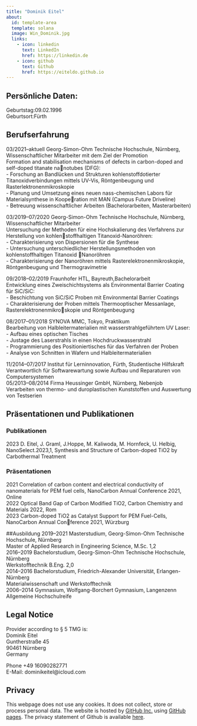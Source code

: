 ```yaml
---
title: "Dominik Eitel"
about:
  id: template-area
  template: solana
  image: Win_Dominik.jpg
  links:
    - icon: linkedin
      text: LinkedIn
      href: https://linkedin.de
    - icon: github
      text: Github
      href: https://eiteldo.github.io
---
```


:::{#template-area}

## Persönliche Daten:  
  Geburtstag:09.02.1996  
  Geburtsort:Fürth  
   
## Berufserfahrung  
03/2021–aktuell Georg-Simon-Ohm Technische Hochschule, Nürnberg, Wissenschaftlicher Mitarbeiter mit dem Ziel der Promotion  
Formation and stabilisation mechanisms of defects in carbon-doped and self-doped titanate nanotubes (DFG):  
- Forschung an Bandlücken und Strukturen kohlenstoffdotierter Titanoxidverbindungen mittels UV-Vis, Röntgenbeugung und Rasterlektronenmikroskopie  
- Planung und Umsetzung eines neuen nass-chemischen Labors für Materialsynthese in Kooperation mit MAN (Campus Future Driveline)  
- Betreuung wissenschaftlicher Arbeiten (Bachelorarbeiten, Masterarbeiten)  
  
03/2019–07/2020 Georg-Simon-Ohm Technische Hochschule, Nürnberg, Wissenschaftlicher Mitarbeiter  
Untersuchung der Methoden für eine Hochskalierung des Verfahrens zur Herstellung von kohlenstoffhaltigen Titanoxid-Nanoröhren:  
- Charakterisierung von Dispersionen für die Synthese  
- Untersuchung unterschiedlicher Herstellungsmethoden von kohlenstoffhaltigen Titanoxid Nanoröhren  
- Charakterisierung der Nanoröhren mittels Rasterelektronenmikroskopie, Röntgenbeugung und Thermogravimetrie  
  
09/2018–02/2019 Fraunhofer HTL, Bayreuth,Bachelorarbeit  
Entwicklung eines Zweischichtsystems als Environmental Barrier Coating für SiC/SiC:  
- Beschichtung von SiC/SiC Proben mit Environmental Barrier Coatings  
- Charakterisierung der Proben mittels Thermooptischer Messanlage, Rasterelektronenmikroskopie und Röntgenbeugung  
  
08/2017–01/2018 SYNOVA MMC, Tokyo, Praktikum  
Bearbeitung von Halbleitermaterialien mit wasserstrahlgeführtem UV Laser:  
- Aufbau eines optischen Tisches  
- Justage des Laserstrahls in einen Hochdruckwasserstrahl  
- Programmierung des Positioniertisches für das Verfahren der Proben  
- Analyse von Schnitten in Wafern und Halbleitermaterialien  
  

11/2014–07/2017 Institut für Lerninnovation, Fürth, Studentische Hilfskraft  
Verantwortlich für Softwarewartung sowie Aufbau und Reparaturen von Computersystemen  
05/2013–08/2014 Firma Heussinger GmbH, Nürnberg, Nebenjob  
Verarbeiten von thermo- und duroplastischen Kunststoffen und Auswertung von Testserien  
  

## Präsentationen und Publikationen  
### Publikationen  
2023 D. Eitel, J. Graml, J.Hoppe, M. Kaliwoda, M. Hornfeck, U. Helbig, NanoSelect.2023,1, Synthesis and Structure of Carbon-doped TiO2 by Carbothermal Treatment   

### Präsentationen  
2021 Correlation of carbon content and electrical conductivity of nanomaterials for PEM fuel cells, NanoCarbon Annual Conference 2021, Online  
2022 Optical Band Gap of Carbon Modified TiO2, Carbon Chemistry and Materials 2022, Rom  
2023 Carbon-doped TiO2 as Catalyst Support for PEM Fuel-Cells, NanoCarbon Annual Conference 2021, Würzburg  
  

##Ausbildung
2019–2021 Masterstudium, Georg-Simon-Ohm Technische Hochschule, Nürnberg  
Master of Applied Research in Engineering Science, M.Sc. 1,2  
2016–2019 Bachelorstudium, Georg-Simon-Ohm Technische Hochschule, Nürnberg  
Werkstofftechnik B.Eng. 2,0  
2014–2016 Bachelorstudium, Friedrich-Alexander Universität, Erlangen-Nürnberg  
Materialwissenschaft und Werkstofftechnik  
2006–2014 Gymnasium, Wolfgang-Borchert Gymnasium, Langenzenn  
Allgemeine Hochschulreife  
   
:::

## Legal Notice

Provider according to § 5 TMG is:  
Dominik Eitel  
Guntherstraße 45  
90461 Nürnberg  
Germany    

Phone +49 16090282771  
E-Mail: dominikeitel@icloud.com  

## Privacy

This webpage does not use any cookies. It does not collect, store or process personal data. The website is hosted by [GitHub Inc.](https://github.com/){target="_blank"} using [GitHub pages](https://docs.github.com/en/pages/getting-started-with-github-pages/about-github-pages){target="_blank"}. The privacy statement of Github is available [here](https://docs.github.com/en/site-policy/privacy-policies/github-privacy-statement){target="_blank"}. 
